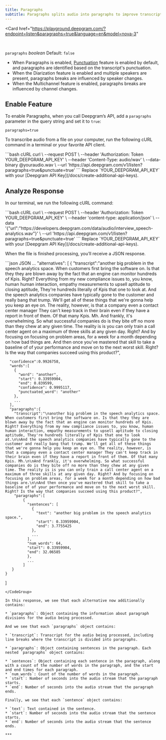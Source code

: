 ```yaml
---
title: Paragraphs
subtitle: Paragraphs splits audio into paragraphs to improve transcript readability.
---
```


<Card
    href="https://playground.deepgram.com/?endpoint=listen&paragraphs=true&language=en&model=nova-3"
>
  <Markdown src="/snippets/playground-card.mdx" />
</Card>
<br/>

`paragraphs` *boolean* Default: `false`

<div class="flex flex-row gap-2">
  <Markdown src="/snippets/stt-batch-available.mdx" /> <Markdown src="/snippets/stt-stream-unavailable.mdx" /> <Markdown src="/snippets/spaces.mdx" />
</div>

* When Paragraphs is enabled, [Punctuation](/docs/punctuation/) feature is enabled by default, and paragraphs are identified based on the transcript's punctuation.
* When the Diarization feature is enabled and multiple speakers are present, paragraphs breaks are influenced by speaker changes.
* When the Multichannel feature is enabled, paragraphs breaks are influenced by channel changes.

## Enable Feature

To enable Paragraphs, when you call Deepgram’s API, add a `paragraphs` parameter in the query string and set it to `true`:

`paragraphs=true`

To transcribe audio from a file on your computer, run the following cURL command in a terminal or your favorite API client.

<CodeGroup>
  ```bash cURL
  curl \
    --request POST \
    --header 'Authorization: Token YOUR_DEEPGRAM_API_KEY' \
    --header 'Content-Type: audio/wav' \
    --data-binary @youraudio.wav \
    --url 'https://api.deepgram.com/v1/listen?paragraphs=true&punctuate=true'
  ```
</CodeGroup>

<Warning>
  Replace `YOUR_DEEPGRAM_API_KEY` with your [Deepgram API Key](/docs/create-additional-api-keys).
</Warning>

## Analyze Response

In our terminal, we run the following cURL command:

<CodeGroup>
  ```bash cURL
  curl \
    --request POST \
    --header 'Authorization: Token YOUR_DEEPGRAM_API_KEY' \
    --header 'content-type: application/json' \
    --data '{"url":"https://developers.deepgram.com/data/audio/interview_speech-analytics.wav"}' \
    --url 'https://api.deepgram.com/v1/listen?paragraphs=true&punctuate=true'
  ```
</CodeGroup>

<Warning>
  Replace `YOUR_DEEPGRAM_API_KEY` with your [Deepgram API Key](/docs/create-additional-api-keys).
</Warning>

When the file is finished processing, you’ll receive a JSON response.

<CodeGroup>
  ```json JSON
  ...
  "alternatives": [
    {
      "transcript":"another big problem in the speech analytics space. When customers first bring the software on. Is that they they are blown away by the fact that an engine can monitor hundreds of Kpis. Right? Everything from my new compliance issues to, you know, human human interaction, empathy measurements to upsell aptitude to closing aptitude, They're hundreds literally of Kpis that one to look at. And the speech analytics companies have typically gone to the customer and really bang that trump. We'll get all of these things that we're gonna help you keep an eye on. The reality, however, is that a company even a contact center manager They can't keep track in their brain even if they have a report in front of them. Of that many Kpis. Mh. And frankly, it's overwhelming. So what successful companies do is they bite off no more than they chew at any given time. The reality is is you can only train a call center agent on a maximum of three skills at any given day. Right? And by focusing on focusing on problem areas, for a week for a month depending on how bad things are. And then once you've mastered that skill to take a baseline of of your performance and move on to the next worst skill. Right? Is the way that companies succeed using this product?",

      "confidence":0.9926758,
      "words":[
        {
          "word": "another",
          "start": 0.33959904,
          "end": 0.839599,
          "confidence": 0.9995117,
          "punctuated_word": "another"
        },
        ...
      ],
      "paragraphs":{
        "transcript":"\nanother big problem in the speech analytics space. When customers first bring the software on. Is that they they are blown away by the fact that an engine can monitor hundreds of Kpis. Right? Everything from my new compliance issues to, you know, human human interaction, empathy measurements to upsell aptitude to closing aptitude, They're hundreds literally of Kpis that one to look at.\n\nAnd the speech analytics companies have typically gone to the customer and really bang that trump. We'll get all of these things that we're gonna help you keep an eye on. The reality, however, is that a company even a contact center manager They can't keep track in their brain even if they have a report in front of them. Of that many Kpis. Mh.\n\nAnd frankly, it's overwhelming. So what successful companies do is they bite off no more than they chew at any given time. The reality is is you can only train a call center agent on a maximum of three skills at any given day. Right? And by focusing on focusing on problem areas, for a week for a month depending on how bad things are.\n\nAnd then once you've mastered that skill to take a baseline of of your performance and move on to the next worst skill. Right? Is the way that companies succeed using this product?",
        "paragraphs":[
          	{
              "sentences": [
                {
                  "text": "another big problem in the speech analytics space.",
                  "start": 0.33959904,
                  "end": 3.7755425
                },
                ...
              ],
              "num_words": 64,
              "start": 0.33959904,
              "end": 32.06585
              },
              ...
            ]
       }
    }
  ]
  ```
</CodeGroup>

In this response, we see that each alternative now additionally contains:

* `paragraphs`: Object containing the information about paragraph divisions for the audio being processed.

And we see that each `paragraphs` object contains:

* `transcript`: Transcript for the audio being processed, including line breaks where the transcript is divided into paragraphs.

* `paragraphs`: Object containing sentences in the paragraph. Each nested `paragraphs` object contains:

  * `sentences`: Object containing each sentence in the paragraph, along with a count of the number of words in the paragraph, and the start and end times for each paragraph.
  * `num_words`: Count of the number of words in the paragraph.
  * `start`: Number of seconds into the audio stream that the paragraph starts.
  * `end`: Number of seconds into the audio stream that the paragraph ends.

Finally, we see that each `sentence` object contains:

* `text`: Text contained in the sentence.
* `start`: Number of seconds into the audio stream that the sentence starts.
* `end`: Number of seconds into the audio stream that the sentence ends.

***
